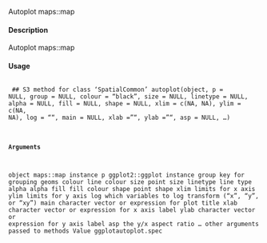 Autoplot maps::map

#### Description 
 
Autoplot maps::map

#### Usage 
 <pre><code>
## S3 method for class 'SpatialCommon'
autoplot(object, p = NULL, group = NULL,
colour = "black", size = NULL, linetype = NULL, alpha = NULL,
fill = NULL, shape = NULL, xlim = c(NA, NA), ylim = c(NA, NA),
log = "", main = NULL, xlab = "", ylab = "", asp = NULL, ...)

#### Arguments 
 
object maps::map instance
p ggplot2::ggplot instance
group key for grouping geoms
colour line colour
size point size
linetype line type
alpha alpha
fill fill colour
shape point shape
xlim limits for x axis
ylim limits for y axis
log which variables to log transform ("x", "y", or "xy")
main character vector or expression for plot title
xlab character vector or expression for x axis label
ylab character vector or expression for y axis label
asp the y/x aspect ratio
... other arguments passed to methods
Value
ggplotautoplot.spec

